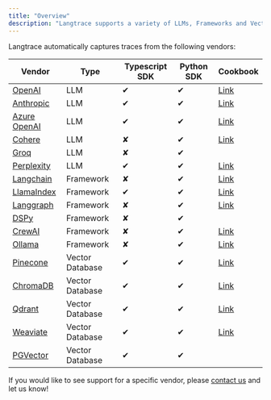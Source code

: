 ```yaml
---
title: "Overview"
description: "Langtrace supports a variety of LLMs, Frameworks and Vector databases."
---
```


Langtrace automatically captures traces from the following vendors:

| Vendor                                                                                | Type            | Typescript SDK | Python SDK | Cookbook                                                                                                                  |
| ------------------------------------------------------------------------------------- | --------------- | -------------- | ---------- | ------------------------------------------------------------------------------------------------------------------------- |
| [OpenAI](https://openai.com/)                                                         | LLM             | &#x2714;       | &#x2714;   | [Link](https://github.com/Scale3-Labs/langtrace-recipes/blob/main/integrations/language-model/openai/starter.ipynb)       |
| [Anthropic](llm-tools/anthropic)                                                      | LLM             | &#x2714;       | &#x2714;   | [Link](https://github.com/Scale3-Labs/langtrace-recipes/blob/main/integrations/language-model/anthropic/starter.ipynb)    |
| [Azure OpenAI](https://azure.microsoft.com/en-us/products/ai-services/openai-service) | LLM             | &#x2714;       | &#x2714;   | [Link](https://github.com/Scale3-Labs/langtrace-recipes/blob/main/integrations/language-model/azure-openai/starter.ipynb) |
| [Cohere](/llm-tools/cohere)                                                         | LLM             | &#x2718;       | &#x2714;   | [Link](https://github.com/Scale3-Labs/langtrace-recipes/blob/main/integrations/language-model/cohere/starter.ipynb)       |
| [Groq](https://groq.com/)                                                             | LLM             | &#x2718;       | &#x2714;   |                                                                                                                           |
| [Perplexity](https://perplexity.ai/)                                                  | LLM             | &#x2714;       | &#x2714;   | [Link](https://github.com/Scale3-Labs/langtrace-recipes/blob/main/integrations/tools/perplexity/starter.ipynb)            |
| [Langchain](llm-frameworks/langchain)                                                 | Framework       | &#x2718;       | &#x2714;   | [Link](https://github.com/Scale3-Labs/langtrace-recipes/blob/main/integrations/llm-framework/langchain/starter.ipynb)     |
| [LlamaIndex](llm-frameworks/llamaindex)                                               | Framework       | &#x2714;       | &#x2714;   | [Link](https://github.com/Scale3-Labs/langtrace-recipes/blob/main/integrations/llm-framework/llamaindex/starter.ipynb)    |
| [Langgraph](llm-frameworks/langchain)                                                 | Framework       | &#x2718;       | &#x2714;   | [Link](https://github.com/Scale3-Labs/langtrace-recipes/blob/main/integrations/llm-framework/langchain/starter.ipynb)     |
| [DSPy](llm-frameworks/dspy)                                                           | Framework       | &#x2718;       | &#x2714;   |                                                                                                                           |
| [CrewAI](llm-frameworks/crewai)                                                       | Framework       | &#x2718;       | &#x2714;   | [Link](https://github.com/Scale3-Labs/langtrace-recipes/blob/main/integrations/llm-framework/crewai/starter.ipynb)        |
| [Ollama](llm-tools/ollama)                                                            | Framework       | &#x2718;       | &#x2714;   | [Link](https://github.com/Scale3-Labs/langtrace-recipes/blob/main/integrations/tools/ollama/ollama-fashionista.ipynb)     |
| [Pinecone](https://www.pinecone.io/)                                                  | Vector Database | &#x2714;       | &#x2714;   | [Link](https://github.com/Scale3-Labs/langtrace-recipes/blob/main/integrations/vector-db/pinecone/starter.ipynb)          |
| [ChromaDB](vector-stores/chromadb)                                                    | Vector Database | &#x2714;       | &#x2714;   | [Link ](https://github.com/Scale3-Labs/langtrace-recipes/blob/main/integrations/vector-db/chromadb/starter.ipynb)         |
| [Qdrant](vector-stores/qdrant)                                                        | Vector Database | &#x2714;       | &#x2714;   | [Link](https://github.com/Scale3-Labs/langtrace-recipes/blob/main/integrations/vector-db/qdrant/starter.ipynb)            |
| [Weaviate](vector-stores/weaviate)                                                    | Vector Database | &#x2714;       | &#x2714;   | [Link](https://github.com/Scale3-Labs/langtrace-recipes/blob/main/integrations/vector-db/weaviate/starter.ipynb)          |
| [PGVector](https://github.com/pgvector/pgvector/)                                     | Vector Database | &#x2714;       | &#x2714;   |                                                                                                                           |

If you would like to see support for a specific vendor, please [contact us](https://calendar.app.google/Go5gXNPcqZjAY4i47) and let us know!
